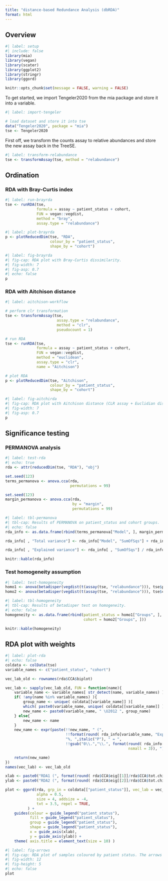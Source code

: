 ```yaml
---
title: "distance-based Redundance Analysis (dbRDA)"
format: html
---
```


## Overview

```r
#| label: setup
#| include: false
library(mia)
library(vegan)
library(scater)
library(ggplot2)
library(stringr)
library(ggord)

knitr::opts_chunk$set(message = FALSE, warning = FALSE)
```

To get started, we import Tengeler2020 from the mia package and store it into a variable.

```r
#| label: import-tengeler

# load dataset and store it into tse
data("Tengeler2020", package = "mia")
tse <- Tengeler2020
```

First off, we transform the counts assay to relative abundances and store the new assay back in the TreeSE.

```r
#| label: transform-relabundance
tse <- transformAssay(tse, method = "relabundance")
```

## Ordination

### RDA with Bray-Curtis index

```r
#| label: run-brayrda
tse <- runRDA(tse,
              formula = assay ~ patient_status + cohort,
              FUN = vegan::vegdist,
              method = "bray",
              assay.type = "relabundance")
```

```r
#| label: plot-brayrda
p <- plotReducedDim(tse, "RDA",
                    colour_by = "patient_status",
                    shape_by = "cohort")
```

```r
#| label: fig-brayrda
#| fig-cap: RDA plot with Bray-Curtis dissimilarity.
#| fig-width: 7
#| fig-asp: 0.7
#| echo: false
p
```

### RDA with Aitchison distance

```r
#| label: aitchison-workflow

# perform clr transformation
tse <- transformAssay(tse,
                       assay.type = "relabundance",
                       method = "clr",
                       pseudocount = 1)

# run RDA
tse <- runRDA(tse,
              formula = assay ~ patient_status + cohort,
              FUN = vegan::vegdist,
              method = "euclidean",
              assay.type = "clr",
              name = "Aitchison")

# plot RDA
p <- plotReducedDim(tse, "Aitchison",
                    colour_by = "patient_status",
                    shape_by = "cohort")
```

```r
#| label: fig-aitchirda
#| fig-cap: RDA plot with Aitchison distance (CLR assay + Euclidian distance).
#| fig-width: 7
#| fig-asp: 0.7
p
```

## Significance testing

### PERMANOVA analysis

```r
#| label: test-rda
#| echo: true
rda <- attr(reducedDim(tse, "RDA"), "obj")

set.seed(123)
terms_permanova <- anova.cca(rda,
                             permutations = 99)

set.seed(123)
margin_permanova <- anova.cca(rda,
                              by = "margin",
                              permutations = 99)
```

```r
#| label: tbl-permanova
#| tbl-cap: Results of PERMANOVA on patient_status and cohort groups.
#| echo: false
rda_info <- as.data.frame(rbind(terms_permanova["Model", ], margin_permanova))

rda_info[ , "Total variance"] <- rda_info["Model", "SumOfSqs"] + rda_info["Residual", "SumOfSqs"]

rda_info[ , "Explained variance"] <- rda_info[ , "SumOfSqs"] / rda_info[ , "Total variance"]

knitr::kable(rda_info)
```

### Test homogeneity assumption

```r
#| label: test-homogeneity
homo1 <- anova(betadisper(vegdist(t(assay(tse, "relabundance"))), tse$patient_status))
homo2 <- anova(betadisper(vegdist(t(assay(tse, "relabundance"))), tse$cohort))
```

```r
#| label: tbl-homogeneity
#| tbl-cap: Results of betadisper test on homogeneity.
#| echo: false
homogeneity <- as.data.frame(rbind(patient_status = homo1["Groups", ],
                                   cohort = homo2["Groups", ]))

knitr::kable(homogeneity)
```

## RDA plot with weights

```r
#| label: plot-rda
#| echo: false
coldata <- colData(tse)
variable_names <- c("patient_status", "cohort")

vec_lab_old <- rownames(rda$CCA$biplot)

vec_lab <- sapply(vec_lab_old, FUN = function(name){
    variable_name <- variable_names[ str_detect(name, variable_names) ]
    if( !any(name %in% variable_names) ){
        group_name <- unique( coldata[[variable_name]] )[ 
        which( paste0(variable_name, unique( coldata[[variable_name]] )) == name ) ]
        new_name <- paste0(variable_name, " \U2012 ", group_name)
    } else{
        new_name <- name
    }
    new_name <- expr(paste(!!new_name, " (", 
                           !!format(round( rda_info[variable_name, "Explained variance"]*100, 1), nsmall = 1), 
                           "%, ",italic("P"), " = ", 
                           !!gsub("0\\.","\\.", format(round( rda_info[variable_name, "Pr(>F)"], 3), 
                                                       nsmall = 3)), ")"))

    return(new_name)
})
names(vec_lab) <- vec_lab_old

xlab <- paste0("RDA1 (", format(round( rda$CCA$eig[[1]]/rda$CCA$tot.chi*100, 1), nsmall = 1 ), "%)")
ylab <- paste0("RDA2 (", format(round( rda$CCA$eig[[2]]/rda$CCA$tot.chi*100, 1), nsmall = 1 ), "%)")

plot <- ggord(rda, grp_in = coldata[["patient_status"]], vec_lab = vec_lab,
              alpha = 0.5,
              size = 4, addsize = -4,
              txt = 3.5, repel = TRUE, 
          ) + 
    guides(colour = guide_legend("patient_status"),
           fill = guide_legend("patient_status"),
           group = guide_legend("patient_status"),
           shape = guide_legend("patient_status"),
           x = guide_axis(xlab),
           y = guide_axis(ylab)) +
    theme( axis.title = element_text(size = 10) )
```

```r
#| label: fig-arrows
#| fig-cap: RDA plot of samples coloured by patient status. The arrows indicate the percentage of variance in beta diversity explained by the patient status or cohort and the respective p-value.
#| fig-width: 12
#| fig-height: 5
#| echo: false
plot
```
